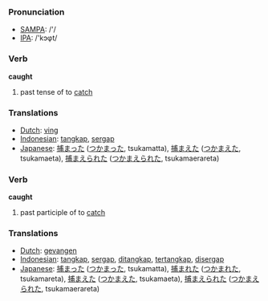 === Pronunciation ===
*[[w:SAMPA|SAMPA]]: /'/
*[[w:IPA|IPA]]: /'kɔφt/

=== Verb ===

'''caught'''

# past tense of to [[catch]]

=== Translations ===
*[[Dutch]]: [[ving]]
*[[Indonesian]]: [[tangkap]], [[sergap]]
*[[Japanese]]: [[捕まった]] ([[つかまった]], tsukamatta), [[捕まえた]] ([[つかまえた]], tsukamaeta), [[捕まえられた]] ([[つかまえられた]], tsukamaerareta)

=== Verb ===

'''caught'''

# past participle of to [[catch]]

=== Translations ===
*[[Dutch]]: [[gevangen]]
*[[Indonesian]]: [[tangkap]], [[sergap]], [[tangkap|ditangkap]], [[tangkap|tertangkap]], [[sergap|disergap]]
*[[Japanese]]: [[捕まった]] ([[つかまった]], tsukamatta), [[捕まれた]] ([[つかまれた]], tsukamareta), [[捕まえた]] ([[つかまえた]], tsukamaeta), [[捕まえられた]] ([[つかまえられた]], tsukamaerareta)